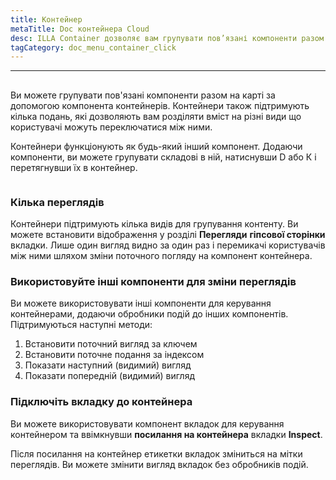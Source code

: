 ```yaml
---
title: Контейнер
metaTitle: Doc контейнера Cloud
desc: ILLA Container дозволяє вам групувати пов’язані компоненти разом на карті
tagCategory: doc_menu_container_click
---
```


* * *

## <Heading hidden>Контейнер</Heading>

Ви можете групувати пов'язані компоненти разом на карті за допомогою компонента контейнерів. Контейнери також підтримують кілька подань, які дозволяють вам розділяти вміст на різні види що користувачі можуть переключатися між ними.

Контейнери функціонують як будь-який інший компонент. Додаючи компоненти, ви можете групувати складові в ній, натиснувши D або К і перетягнувши їх в контейнер.

<img
  src='https://cdn.illacloud.com/official-website/img/docs/assemble/container.png'
  alt=""
/>

### Кілька переглядів

Контейнери підтримують кілька видів для групування контенту. Ви можете встановити відображення у розділі **Перегляди** **гіпсової сторінки** вкладки. Лише один вигляд видно за один раз і перемикачі користувачів між ними шляхом зміни поточного погляду на компонент контейнера.

### Використовуйте інші компоненти для зміни переглядів

Ви можете використовувати інші компоненти для керування контейнерами, додаючи обробники подій до інших компонентів. Підтримуються наступні методи:

1.  Встановити поточний вигляд за ключем
2.  Встановити поточне подання за індексом
3.  Показати наступний (видимий) вигляд
4.  Показати попередній (видимий) вигляд

### Підключіть вкладку до контейнера

Ви можете використовувати компонент вкладок для керування контейнером та ввімкнувши **посилання на контейнера** вкладки **Inspect**.

Після посилання на контейнер етикетки вкладок зміниться на мітки переглядів. Ви можете змінити вигляд вкладок без обробників подій. 

